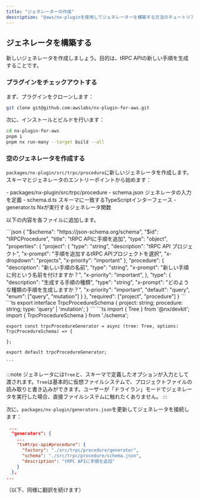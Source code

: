 ```yaml
---
title: "ジェネレーターの作成"
description: "@aws/nx-pluginを使用してジェネレーターを構築する方法のチュートリアル。"
---
```



## ジェネレータを構築する

新しいジェネレータを作成しましょう。目的は、tRPC APIの新しい手順を生成することです。

### プラグインをチェックアウトする

まず、プラグインをクローンします：

```bash
git clone git@github.com:awslabs/nx-plugin-for-aws.git
```

次に、インストールとビルドを行います：

```bash
cd nx-plugin-for-aws
pnpm i
pnpm nx run-many --target build --all
```

### 空のジェネレータを作成する

`packages/nx-plugin/src/trpc/procedure`に新しいジェネレータを作成します。スキーマとジェネレータのエントリーポイントから始めます：

<FileTree>
  - packages/nx-plugin/src/trpc/procedure
    - schema.json ジェネレータの入力を定義
    - schema.d.ts スキーマに一致するTypeScriptインターフェース
    - generator.ts Nxが実行するジェネレータ関数
</FileTree>

以下の内容を各ファイルに追加します。

<Tabs>
  <TabItem label="schema.json">
    ```json
    {
      "$schema": "https://json-schema.org/schema",
      "$id": "tRPCProcedure",
      "title": "tRPC APIに手順を追加",
      "type": "object",
      "properties": {
        "project": {
          "type": "string",
          "description": "tRPC API プロジェクト",
          "x-prompt": "手順を追加するtRPC APIプロジェクトを選択",
          "x-dropdown": "projects",
          "x-priority": "important"
        },
        "procedure": {
          "description": "新しい手順の名前",
          "type": "string",
          "x-prompt": "新しい手順に何という名前を付けますか？",
          "x-priority": "important",
        },
        "type": {
          "description": "生成する手順の種類",
          "type": "string",
          "x-prompt": "どのような種類の手順を生成しますか？",
          "x-priority": "important",
          "default": "query",
          "enum": ["query", "mutation"]
        }
      },
      "required": ["project", "procedure"]
    }
    ```
  </TabItem>
  <TabItem label="schema.d.ts">
    ```ts
    export interface TrpcProcedureSchema {
      project: string;
      procedure: string;
      type: 'query' | 'mutation';
    }
    ```
  </TabItem>
  <TabItem label="generator.ts">
    ```ts
    import { Tree } from '@nx/devkit';
    import { TrpcProcedureSchema } from './schema';

    export const trpcProcedureGenerator = async (tree: Tree, options: TrpcProcedureSchema) => {

    };

    export default trpcProcedureGenerator;

    ```
  </TabItem>
</Tabs>

:::note
ジェネレータには`Tree`と、スキーマで定義したオプションが入力として渡されます。`Tree`は基本的に仮想ファイルシステムで、プロジェクトファイルの読み取りと書き込みができます。ユーザーが「ドライラン」モードでジェネレータを実行した場合、直接ファイルシステムに触れたくありません。
:::

次に、`packages/nx-plugin/generators.json`を更新してジェネレータを接続します：

```json
 ...
  "generators": {
    ...
    "ts#trpc-api#procedure": {
      "factory": "./src/trpc/procedure/generator",
      "schema": "./src/trpc/procedure/schema.json",
      "description": "tRPC APIに手順を追加"
    }
  },
...
```

（以下、同様に翻訳を続けます）